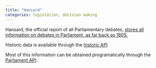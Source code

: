 ```yaml
---
title: "Hansard"
categories: legislation, decision making
---
```


Hansard, the official report of all Parliamentary debates, [stores all information on debates in Parliament, as far back as 1805.](https://hansard.parliament.uk/)

Historic data is available through the [historic API](https://api.parliament.uk/historic-hansard/api)

Most of this information can be obtained programatically through the [Parliament API](parliament-api.qmd). 